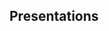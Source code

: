 
::: {.grid}
::: {.g-col-2}

:::

::: {.g-col-8}


## Presentations {.centertext}


:::

::: {.g-col-2}

:::

:::

